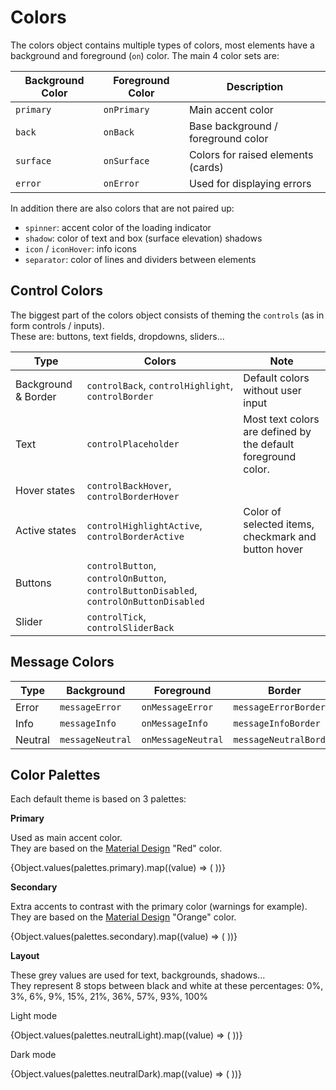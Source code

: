 

<Meta title="Theme/Colors" />

# Colors

The colors object contains multiple types of colors, most elements have a background and foreground (`on`) color.
The main 4 color sets are:

| Background Color | Foreground Color | Description |
|---|---|---|
| `primary` <ColorSwatch name="Primary" value={colors.primary} size={16} /> | `onPrimary` | Main accent color |
| `back` <ColorSwatch name="Back" value={colors.back} size={16} /> | `onBack` | Base background / foreground color |
| `surface` <ColorSwatch name="Surface" value={colors.surface} size={16} /> | `onSurface` | Colors for raised elements (cards) |
| `error` <ColorSwatch name="Error" value={colors.error} size={16} /> | `onError` | Used for displaying errors |

In addition there are also colors that are not paired up:

- `spinner`: accent color of the loading indicator
- `shadow`: color of text and box (surface elevation) shadows
- `icon` / `iconHover`: info icons
- `separator`: color of lines and dividers between elements

## Control Colors

The biggest part of the colors object consists of theming the `controls` (as in form controls / inputs).  
These are: buttons, text fields, dropdowns, sliders...

| Type | Colors | Note |
|---|---|---|
| Background & Border | `controlBack`, `controlHighlight`, `controlBorder` | Default colors without user input |
| Text | `controlPlaceholder` | Most text colors are defined by the default foreground color. |
| Hover states | `controlBackHover`, `controlBorderHover` |  |
| Active states | `controlHighlightActive`, `controlBorderActive` | Color of selected items, checkmark and button hover |
| Buttons | `controlButton`, `controlOnButton`, `controlButtonDisabled`, `controlOnButtonDisabled` | |
| Slider | `controlTick`, `controlSliderBack` | |

## Message Colors

| Type| Background | Foreground | Border |
|---|---|---|---|
| Error | `messageError` | `onMessageError` | `messageErrorBorder` |
| Info | `messageInfo` | `onMessageInfo` | `messageInfoBorder` |
| Neutral | `messageNeutral` | `onMessageNeutral` | `messageNeutralBorder` |

## Color Palettes

Each default theme is based on 3 palettes:

**Primary**

Used as main accent color.  
They are based on the [Material Design](https://material.io/design/color/the-color-system.html#color-theme-creation) "Red" color.

<div>
    {Object.values(palettes.primary).map((value) => (
        <ColorSwatch value={value} size={30} />
    ))}
</div>

**Secondary**

Extra accents to contrast with the primary color (warnings for example).  
They are based on the [Material Design](https://material.io/design/color/the-color-system.html#color-theme-creation) "Orange" color.

<div>
    {Object.values(palettes.secondary).map((value) => (
        <ColorSwatch value={value} size={30} />
    ))}
</div>

**Layout**

These grey values are used for text, backgrounds, shadows...  
They represent 8 stops between black and white at these percentages: 0%, 3%, 6%, 9%, 15%, 21%, 36%, 57%, 93%, 100%

Light mode
<div>
    {Object.values(palettes.neutralLight).map((value) => (
        <ColorSwatch value={value} size={30} />
    ))}
</div>

Dark mode
<div>
    {Object.values(palettes.neutralDark).map((value) => (
        <ColorSwatch value={value} size={30} />
    ))}
</div>

